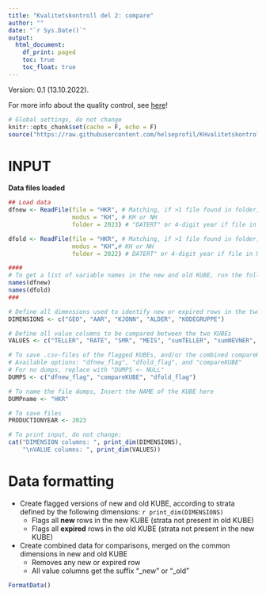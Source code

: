 ```yaml
---
title: "Kvalitetskontroll del 2: compare"
author: ""
date: "`r Sys.Date()`"
output:
  html_document: 
    df_print: paged
    toc: true
    toc_float: true
---
```

Version: 0.1 (13.10.2022). 

For more info about the quality control, see [here](https://github.com/helseprofil/KHvalitetskontroll)!

```r
# Global settings, do not change
knitr::opts_chunk$set(cache = F, echo = F)
source("https://raw.githubusercontent.com/helseprofil/KHvalitetskontroll/main/R/setup.R")
```

# INPUT

**Data files loaded**
```r
## Load data
dfnew <- ReadFile(file = "HKR", # Matching, if >1 file found in folder, specify file name further
                  modus = "KH", # KH or NH
                  folder = 2023) # "DATERT" or 4-digit year if file in NESSTAR-folder

dfold <- ReadFile(file = "HKR", # Matching, if >1 file found in folder, specify file name further
                  modus = "KH",# KH or NH
                  folder = 2022) # DATERT" or 4-digit year if file in NESSTAR-folder
```

```r
####
# To get a list of variable names in the new and old KUBE, run the following code
names(dfnew)
names(dfold)
###

# Define all dimensions used to identify new or expired rows in the two KUBEs
DIMENSIONS <- c("GEO", "AAR", "KJONN", "ALDER", "KODEGRUPPE")

# Define all value columns to be compared between the two KUBEs
VALUES <- c("TELLER", "RATE", "SMR", "MEIS", "sumTELLER", "sumNEVNER", "RATE.n", "SPVFLAGG")

# To save .csv-files of the flagged KUBEs, and/or the combined compareKUBE, use this option
# Available options: "dfnew_flag", "dfold_flag", and "compareKUBE"
# For no dumps, replace with "DUMPS <- NULL"
DUMPS <- c("dfnew_flag", "compareKUBE", "dfold_flag")

# To name the file dumps, Insert the NAME of the KUBE here
DUMPname <- "HKR" 

# To save files
PRODUCTIONYEAR <- 2023
```

```r
# To print input, do not change:
cat("DIMENSION columns: ", print_dim(DIMENSIONS), 
    "\nVALUE columns: ", print_dim(VALUES))
```
# Data formatting

- Create flagged versions of new and old KUBE, according to strata defined by the following dimensions: `r print_dim(DIMENSIONS)`
    - Flags all **new** rows in the new KUBE (strata not present in old KUBE)
    - Flags all **expired** rows in the old KUBE (strata not present in the new KUBE)
- Create combined data for comparisons, merged on the common dimensions in new and old KUBE
    - Removes any new or expired row
    - All value columns get the suffix "_new" or "_old"

```r
FormatData()
```

